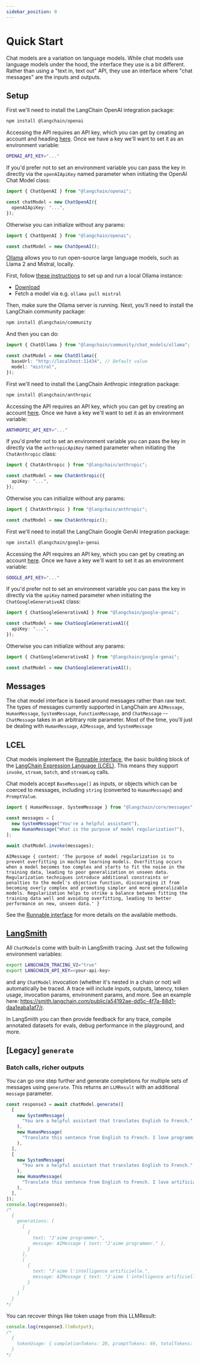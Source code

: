 ```yaml
---
sidebar_position: 0
---
```


# Quick Start

Chat models are a variation on language models.
While chat models use language models under the hood, the interface they use is a bit different.
Rather than using a "text in, text out" API, they use an interface where "chat messages" are the inputs and outputs.

## Setup


<Tabs groupId="preferredModel">
  <TabItem value="openai" label="OpenAI" default>

First we'll need to install the LangChain OpenAI integration package:

<IntegrationInstallTooltip></IntegrationInstallTooltip>

```bash npm2yarn
npm install @langchain/openai
```

Accessing the API requires an API key, which you can get by creating an account and heading [here](https://platform.openai.com/account/api-keys). Once we have a key we'll want to set it as an environment variable:

```bash
OPENAI_API_KEY="..."
```

If you'd prefer not to set an environment variable you can pass the key in directly via the `openAIApiKey` named parameter when initiating the OpenAI Chat Model class:

```typescript
import { ChatOpenAI } from "@langchain/openai";

const chatModel = new ChatOpenAI({
  openAIApiKey: "...",
});
```

Otherwise you can initialize without any params:

```typescript
import { ChatOpenAI } from "@langchain/openai";

const chatModel = new ChatOpenAI();
```

  </TabItem>
  <TabItem value="local" label="Local (using Ollama)">

[Ollama](https://ollama.ai/) allows you to run open-source large language models, such as Llama 2 and Mistral, locally.

First, follow [these instructions](https://github.com/jmorganca/ollama) to set up and run a local Ollama instance:

- [Download](https://ollama.ai/download)
- Fetch a model via e.g. `ollama pull mistral`

Then, make sure the Ollama server is running. Next, you'll need to install the LangChain community package:

<IntegrationInstallTooltip></IntegrationInstallTooltip>

```bash npm2yarn
npm install @langchain/community
```

And then you can do:

```typescript
import { ChatOllama } from "@langchain/community/chat_models/ollama";

const chatModel = new ChatOllama({
  baseUrl: "http://localhost:11434", // Default value
  model: "mistral",
});
```

  </TabItem>
  <TabItem value="anthropic" label="Anthropic" default>

First we'll need to install the LangChain Anthropic integration package:

<IntegrationInstallTooltip></IntegrationInstallTooltip>

```bash npm2yarn
npm install @langchain/anthropic
```

Accessing the API requires an API key, which you can get by creating an account [here](https://console.anthropic.com/). Once we have a key we'll want to set it as an environment variable:

```bash
ANTHROPIC_API_KEY="..."
```

If you'd prefer not to set an environment variable you can pass the key in directly via the `anthropicApiKey` named parameter when initiating the `ChatAnthropic` class:

```typescript
import { ChatAnthropic } from "@langchain/anthropic";

const chatModel = new ChatAnthropic({
  apiKey: "...",
});
```

Otherwise you can initialize without any params:

```typescript
import { ChatAnthropic } from "@langchain/anthropic";

const chatModel = new ChatAnthropic();
```

  </TabItem>
  <TabItem value="google" label="Google GenAI" default>

First we'll need to install the LangChain Google GenAI integration package:

<IntegrationInstallTooltip></IntegrationInstallTooltip>

```bash npm2yarn
npm install @langchain/google-genai
```

Accessing the API requires an API key, which you can get by creating an account [here](https://ai.google.dev/tutorials/setup). Once we have a key we'll want to set it as an environment variable:

```bash
GOOGLE_API_KEY="..."
```

If you'd prefer not to set an environment variable you can pass the key in directly via the `apiKey` named parameter when initiating the `ChatGoogleGenerativeAI` class:

```typescript
import { ChatGoogleGenerativeAI } from "@langchain/google-genai";

const chatModel = new ChatGoogleGenerativeAI({
  apiKey: "...",
});
```

Otherwise you can initialize without any params:

```typescript
import { ChatGoogleGenerativeAI } from "@langchain/google-genai";

const chatModel = new ChatGoogleGenerativeAI();
```

  </TabItem>
</Tabs>

## Messages

The chat model interface is based around messages rather than raw text.
The types of messages currently supported in LangChain are `AIMessage`, `HumanMessage`, `SystemMessage`, `FunctionMessage`, and `ChatMessage` -- `ChatMessage` takes in an arbitrary role parameter. Most of the time, you'll just be dealing with `HumanMessage`, `AIMessage`, and `SystemMessage`

## LCEL

Chat models implement the [Runnable interface](/docs/expression_language/interface), the basic building block of the [LangChain Expression Language (LCEL)](/docs/expression_language/). This means they support `invoke`, `stream`, `batch`, and `streamLog` calls.

Chat models accept `BaseMessage[]` as inputs, or objects which can be coerced to messages, including `string` (converted to `HumanMessage`) and `PromptValue`.

```typescript
import { HumanMessage, SystemMessage } from "@langchain/core/messages";

const messages = [
  new SystemMessage("You're a helpful assistant"),
  new HumanMessage("What is the purpose of model regularization?"),
];
```

```typescript
await chatModel.invoke(messages);
```

```
AIMessage { content: 'The purpose of model regularization is to prevent overfitting in machine learning models. Overfitting occurs when a model becomes too complex and starts to fit the noise in the training data, leading to poor generalization on unseen data. Regularization techniques introduce additional constraints or penalties to the model's objective function, discouraging it from becoming overly complex and promoting simpler and more generalizable models. Regularization helps to strike a balance between fitting the training data well and avoiding overfitting, leading to better performance on new, unseen data.' }
```

See the [Runnable interface](/docs/expression_language/interface) for more details on the available methods.

## [LangSmith](https://docs.smith.langchain.com/)

All `ChatModel`s come with built-in LangSmith tracing. Just set the following environment variables:

```bash
export LANGCHAIN_TRACING_V2="true"
export LANGCHAIN_API_KEY=<your-api-key>
```

and any `ChatModel` invocation (whether it's nested in a chain or not) will automatically be traced. A trace will include inputs, outputs, latency, token usage, invocation params, environment params, and more. See an example here: https://smith.langchain.com/public/a54192ae-dd5c-4f7a-88d1-daa1eaba1af7/r.

In LangSmith you can then provide feedback for any trace, compile annotated datasets for evals, debug performance in the playground, and more.

## [Legacy] `generate`

### Batch calls, richer outputs

You can go one step further and generate completions for multiple sets of messages using `generate`. This returns an `LLMResult` with an additional `message` parameter.

```typescript
const response3 = await chatModel.generate([
  [
    new SystemMessage(
      "You are a helpful assistant that translates English to French."
    ),
    new HumanMessage(
      "Translate this sentence from English to French. I love programming."
    ),
  ],
  [
    new SystemMessage(
      "You are a helpful assistant that translates English to French."
    ),
    new HumanMessage(
      "Translate this sentence from English to French. I love artificial intelligence."
    ),
  ],
]);
console.log(response3);
/*
  {
    generations: [
      [
        {
          text: "J'aime programmer.",
          message: AIMessage { text: "J'aime programmer." },
        }
      ],
      [
        {
          text: "J'aime l'intelligence artificielle.",
          message: AIMessage { text: "J'aime l'intelligence artificielle." }
        }
      ]
    ]
  }
*/
```

You can recover things like token usage from this LLMResult:

```typescript
console.log(response3.llmOutput);
/*
  {
    tokenUsage: { completionTokens: 20, promptTokens: 69, totalTokens: 89 }
  }
*/
```

